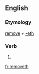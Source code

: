 ==English==

===Etymology===
[[remove]] + [[-eth]]

===Verb===
{{head|en|verb form}}

# {{en-archaic third-person singular of|remove}}

[[fr:removeth]]
